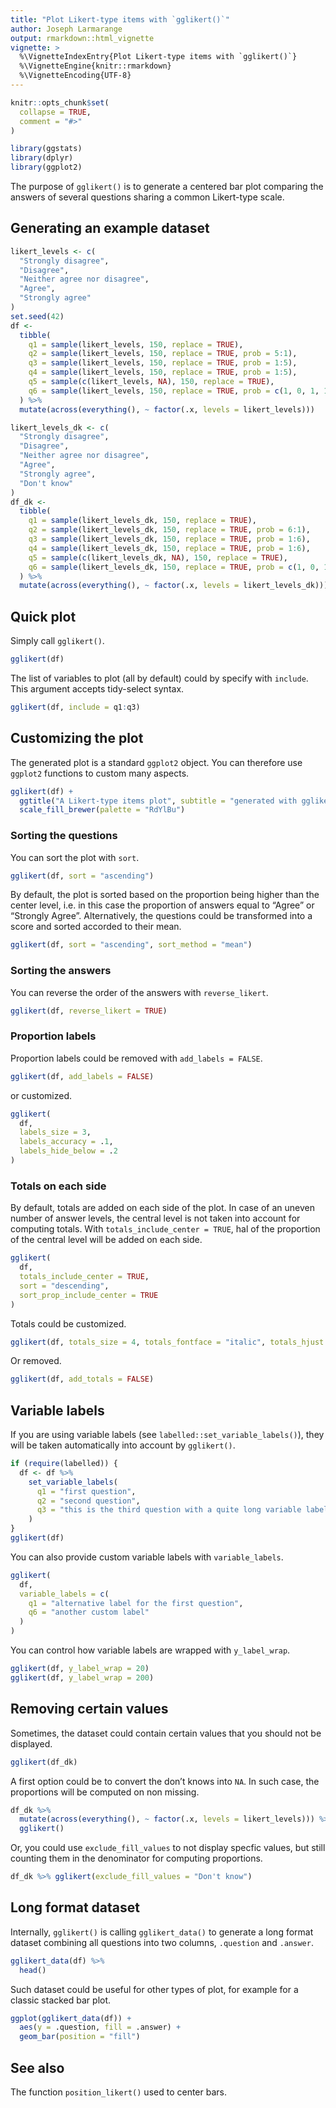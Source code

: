 ```yaml
---
title: "Plot Likert-type items with `gglikert()`"
author: Joseph Larmarange
output: rmarkdown::html_vignette
vignette: >
  %\VignetteIndexEntry{Plot Likert-type items with `gglikert()`}
  %\VignetteEngine{knitr::rmarkdown}
  %\VignetteEncoding{UTF-8}
---
```


```r
knitr::opts_chunk$set(
  collapse = TRUE,
  comment = "#>"
)
```

```r
library(ggstats)
library(dplyr)
library(ggplot2)
```

The purpose of `gglikert()` is to generate a centered bar plot comparing the answers of several questions sharing a common Likert-type scale.

## Generating an example dataset

```r
likert_levels <- c(
  "Strongly disagree",
  "Disagree",
  "Neither agree nor disagree",
  "Agree",
  "Strongly agree"
)
set.seed(42)
df <- 
  tibble(
    q1 = sample(likert_levels, 150, replace = TRUE),
    q2 = sample(likert_levels, 150, replace = TRUE, prob = 5:1),
    q3 = sample(likert_levels, 150, replace = TRUE, prob = 1:5),
    q4 = sample(likert_levels, 150, replace = TRUE, prob = 1:5),
    q5 = sample(c(likert_levels, NA), 150, replace = TRUE),
    q6 = sample(likert_levels, 150, replace = TRUE, prob = c(1, 0, 1, 1, 0))
  ) %>%
  mutate(across(everything(), ~ factor(.x, levels = likert_levels)))

likert_levels_dk <- c(
  "Strongly disagree",
  "Disagree",
  "Neither agree nor disagree",
  "Agree",
  "Strongly agree",
  "Don't know"
)
df_dk <- 
  tibble(
    q1 = sample(likert_levels_dk, 150, replace = TRUE),
    q2 = sample(likert_levels_dk, 150, replace = TRUE, prob = 6:1),
    q3 = sample(likert_levels_dk, 150, replace = TRUE, prob = 1:6),
    q4 = sample(likert_levels_dk, 150, replace = TRUE, prob = 1:6),
    q5 = sample(c(likert_levels_dk, NA), 150, replace = TRUE),
    q6 = sample(likert_levels_dk, 150, replace = TRUE, prob = c(1, 0, 1, 1, 0, 1))
  ) %>%
  mutate(across(everything(), ~ factor(.x, levels = likert_levels_dk)))
```

## Quick plot

Simply call `gglikert()`.

```r
gglikert(df)
```

The list of variables to plot (all by default) could by specify with `include`. This argument accepts tidy-select syntax.

```r
gglikert(df, include = q1:q3)
```

## Customizing the plot

The generated plot is a standard `ggplot2` object. You can therefore use `ggplot2` functions to custom many aspects.

```r
gglikert(df) +
  ggtitle("A Likert-type items plot", subtitle = "generated with gglikert()") +
  scale_fill_brewer(palette = "RdYlBu")
```

### Sorting the questions

You can sort the plot with `sort`.

```r
gglikert(df, sort = "ascending")
```

By default, the plot is sorted based on the proportion being higher than the center level, i.e. in this case the proportion of answers equal to "Agree" or "Strongly Agree". Alternatively, the questions could be transformed into a score and sorted accorded to their mean.

```r
gglikert(df, sort = "ascending", sort_method = "mean")
```

### Sorting the answers

You can reverse the order of the answers with `reverse_likert`.

```r
gglikert(df, reverse_likert = TRUE)
```


### Proportion labels

Proportion labels could be removed with `add_labels = FALSE`.

```r
gglikert(df, add_labels = FALSE)
```

or customized.

```r
gglikert(
  df,
  labels_size = 3,
  labels_accuracy = .1,
  labels_hide_below = .2
)
```

### Totals on each side

By default, totals are added on each side of the plot. In case of an uneven number of answer levels, the central level is not taken into account for computing totals. With `totals_include_center = TRUE`, hal of the proportion of the central level will be added on each side.

```r
gglikert(
  df,
  totals_include_center = TRUE,
  sort = "descending",
  sort_prop_include_center = TRUE
)
```

Totals could be customized.

```r
gglikert(df, totals_size = 4, totals_fontface = "italic", totals_hjust = .20)
```

Or removed.

```r
gglikert(df, add_totals = FALSE)
```

## Variable labels

If you are using variable labels (see `labelled::set_variable_labels()`), they will be taken automatically into account by `gglikert()`.

```r
if (require(labelled)) {
  df <- df %>%
    set_variable_labels(
      q1 = "first question",
      q2 = "second question",
      q3 = "this is the third question with a quite long variable label"
    )
}
gglikert(df)  
```

You can also provide custom variable labels with `variable_labels`.

```r
gglikert(
  df,
  variable_labels = c(
    q1 = "alternative label for the first question",
    q6 = "another custom label"
  )
)
```

You can control how variable labels are wrapped with `y_label_wrap`.

```r
gglikert(df, y_label_wrap = 20)
gglikert(df, y_label_wrap = 200)
```

## Removing certain values

Sometimes, the dataset could contain certain values that you should not be displayed.

```r
gglikert(df_dk)
```

A first option could be to convert the don't knows into `NA`. In such case, the proportions will be computed on non missing.

```r
df_dk %>%
  mutate(across(everything(), ~ factor(.x, levels = likert_levels))) %>%
  gglikert()
```

Or, you could use `exclude_fill_values` to not display specfic values, but still counting them in the denominator for computing proportions.

```r
df_dk %>% gglikert(exclude_fill_values = "Don't know")
```

## Long format dataset

Internally, `gglikert()` is calling `gglikert_data()` to generate a long format dataset combining all questions into two columns, `.question` and `.answer`.

```r
gglikert_data(df) %>%
  head()
```

Such dataset could be useful for other types of plot, for example for a classic stacked bar plot.

```r
ggplot(gglikert_data(df)) +
  aes(y = .question, fill = .answer) +
  geom_bar(position = "fill")
```

## See also

The function `position_likert()` used to center bars.

